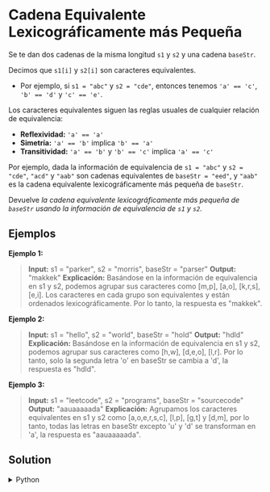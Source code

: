 # Cadena Equivalente Lexicográficamente más Pequeña

Se te dan dos cadenas de la misma longitud `s1` y `s2` y una cadena `baseStr`.

Decimos que `s1[i]` y `s2[i]` son caracteres equivalentes.

- Por ejemplo, si `s1 = "abc"` y `s2 = "cde"`, entonces tenemos `'a' == 'c'`, `'b' == 'd'` y `'c' == 'e'`.

Los caracteres equivalentes siguen las reglas usuales de cualquier relación de equivalencia:

- **Reflexividad:** `'a' == 'a'`
- **Simetría:** `'a' == 'b'` implica `'b' == 'a'`
- **Transitividad:** `'a' == 'b'` y `'b' == 'c'` implica `'a' == 'c'`

Por ejemplo, dada la información de equivalencia de `s1 = "abc"` y `s2 = "cde"`, `"acd"` y `"aab"` son cadenas equivalentes de `baseStr = "eed"`, y `"aab"` es la cadena equivalente lexicográficamente más pequeña de `baseStr`.

Devuelve *la cadena equivalente lexicográficamente más pequeña de `baseStr` usando la información de equivalencia de `s1` y `s2`.*

## Ejemplos

**Ejemplo 1:**
> **Input:** s1 = "parker", s2 = "morris", baseStr = "parser"
> **Output:** "makkek"
> **Explicación:** Basándose en la información de equivalencia en s1 y s2, podemos agrupar sus caracteres como [m,p], [a,o], [k,r,s], [e,i].
> Los caracteres en cada grupo son equivalentes y están ordenados lexicográficamente.
> Por lo tanto, la respuesta es "makkek".

**Ejemplo 2:**
> **Input:** s1 = "hello", s2 = "world", baseStr = "hold"
> **Output:** "hdld"
> **Explicación:** Basándose en la información de equivalencia en s1 y s2, podemos agrupar sus caracteres como [h,w], [d,e,o], [l,r].
> Por lo tanto, solo la segunda letra 'o' en baseStr se cambia a 'd', la respuesta es "hdld".

**Ejemplo 3:**
> **Input:** s1 = "leetcode", s2 = "programs", baseStr = "sourcecode"
> **Output:** "aauaaaaada"
> **Explicación:** Agrupamos los caracteres equivalentes en s1 y s2 como [a,o,e,r,s,c], [l,p], [g,t] y [d,m], por lo tanto, todas las letras en baseStr excepto 'u' y 'd' se transforman en 'a', la respuesta es "aauaaaaada".

## Solution

<details>
    <summary>Python</summary>
```python
class Solution:
   def find(self, dsuf, v):
       if dsuf[v] == -1:
           return v
       dsuf[v] = self.find(dsuf, dsuf[v])
       return dsuf[v]
   
   def smallestEquivalentString(self, s1: str, s2: str, baseStr: str) -> str:
       dsuf = [-1] * 26
       # Paso-1: Construir conjuntos equivalentes disjuntos (con el más pequeño en cada conjunto como padre absoluto)
       for i in range(len(s1)):
           if s1[i] == s2[i]:
               continue
           px = self.find(dsuf, ord(s1[i]) - ord('a'))
           py = self.find(dsuf, ord(s2[i]) - ord('a'))
           if px == py:
               continue
           # Unión por el carácter más pequeño como padre absoluto
           if px > py:
               dsuf[px] = py
           else:
               dsuf[py] = px
       
       # Paso-2: Iterar por baseStr y encontrar la cadena equivalente lexicográficamente más pequeña
       res = []
       for c in baseStr:
           parent = self.find(dsuf, ord(c) - ord('a'))
           res.append(chr(parent + ord('a')))
       return ''.join(res)
```
</details>